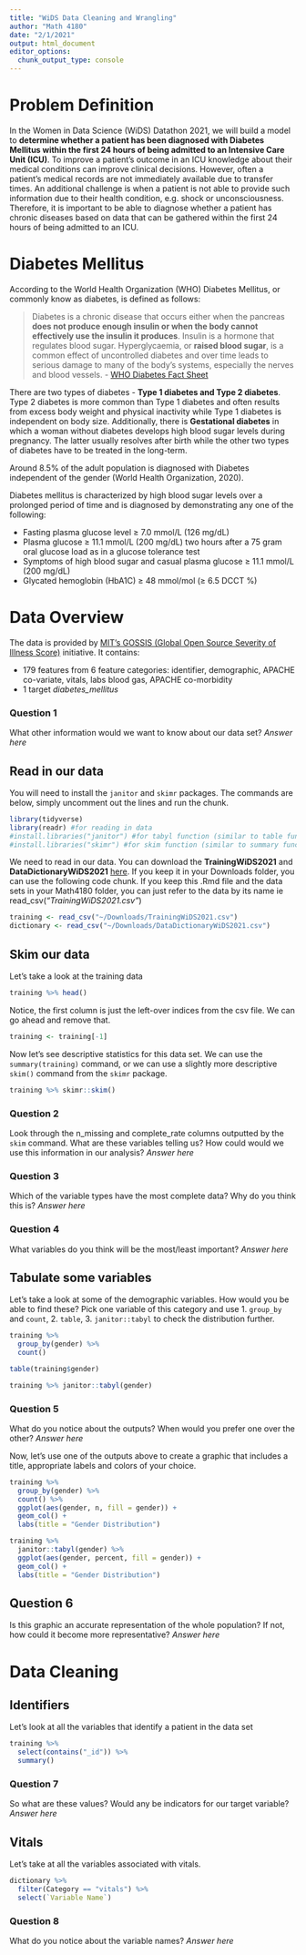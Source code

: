 ```yaml
---
title: "WiDS Data Cleaning and Wrangling"
author: "Math 4180"
date: "2/1/2021"
output: html_document
editor_options: 
  chunk_output_type: console
---
```

# Problem Definition 

In the Women in Data Science (WiDS) Datathon 2021, we will build a model to **determine whether a patient has been diagnosed with Diabetes Mellitus within the first 24 hours of being admitted to an Intensive Care Unit (ICU)**. To improve a patient's outcome in an ICU knowledge about their medical conditions can improve clinical decisions. However, often a patient's medical records are not immediately available due to transfer times. An additional challenge is when a patient is not able to provide such information due to their health condition, e.g. shock or unconsciousness. Therefore, it is important to be able to diagnose whether a patient has chronic diseases based on data that can be gathered within the first 24 hours of being admitted to an ICU.

# Diabetes Mellitus

According to the World Health Organization (WHO) Diabetes Mellitus, or commonly know as diabetes, is defined as follows:

> Diabetes is a chronic disease that occurs either when the pancreas **does not produce enough insulin or when the body cannot effectively use the insulin it produces**. Insulin is a hormone that regulates blood sugar. Hyperglycaemia, or **raised blood sugar**, is a common effect of uncontrolled diabetes and over time leads to serious damage to many of the body's systems, especially the nerves and blood vessels. - [WHO Diabetes Fact Sheet](https://www.who.int/news-room/fact-sheets/detail/diabetes)

There are two types of diabetes - **Type 1 diabetes and Type 2 diabetes**. Type 2 diabetes is more common than Type 1 diabetes and often results from excess body weight and physical inactivity while Type 1 diabetes is independent on body size. Additionally, there is **Gestational diabetes** in which a woman without diabetes develops high blood sugar levels during pregnancy. The latter usually resolves after birth while the other two types of diabetes have to be treated in the long-term.

Around 8.5% of the adult population is diagnosed with Diabetes independent of the gender (World Health Organization, 2020).

Diabetes mellitus is characterized by high blood sugar levels over a prolonged period of time and is diagnosed by demonstrating any one of the following:

- Fasting plasma glucose level ≥ 7.0 mmol/L (126 mg/dL)
- Plasma glucose ≥ 11.1 mmol/L (200 mg/dL) two hours after a 75 gram oral glucose load as in a glucose tolerance test
- Symptoms of high blood sugar and casual plasma glucose ≥ 11.1 mmol/L (200 mg/dL)
- Glycated hemoglobin (HbA1C) ≥ 48 mmol/mol (≥ 6.5 DCCT %)

# Data Overview
The data is provided by [MIT's GOSSIS (Global Open Source Severity of Illness Score)](https://gossis.mit.edu/) initiative. It contains:

- 179 features from 6 feature categories: identifier, demographic, APACHE co-variate, vitals, labs blood gas, APACHE co-morbidity
- 1 target *diabetes_mellitus*


### Question 1
What other information would we want to know about our data set?
*Answer here*

## Read in our data

You will need to install the `janitor` and `skimr` packages. The commands are below, simply uncomment out the lines and run the chunk.
```r
library(tidyverse)
library(readr) #for reading in data
#install.libraries("janitor") #for tabyl function (similar to table function)
#install.libraries("skimr") #for skim function (similar to summary function)
```


We need to read in our data. You can download the **TrainingWiDS2021** and **DataDictionaryWiDS2021** [here](https://www.kaggle.com/c/widsdatathon2021/data). If you keep it in your Downloads folder, you can use the following code chunk. If you keep this .Rmd file and the data sets in your Math4180 folder, you can just refer to the data by its name ie read_csv(*"TrainingWiDS2021.csv"*)

```r
training <- read_csv("~/Downloads/TrainingWiDS2021.csv")
dictionary <- read_csv("~/Downloads/DataDictionaryWiDS2021.csv")
```

## Skim our data
Let's take a look at the training data
```r
training %>% head()
```

Notice, the first column is just the left-over indices from the csv file. We can go ahead and remove that.
```r
training <- training[-1]
```

Now let's see descriptive statistics for this data set. We can use the `summary(training)` command, or we can use a slightly more descriptive `skim()` command from the `skimr` package. 
```r
training %>% skimr::skim()
```

### Question 2
Look through the n_missing and complete_rate columns outputted by the `skim` command. What are these variables telling us? How could would we use this information in our analysis? 
*Answer here*

### Question 3
Which of the variable types have the most complete data? Why do you think this is?
*Answer here*

### Question 4
What variables do you think will be the most/least important?
*Answer here*

## Tabulate some variables

Let's take a look at some of the demographic variables. How would you be able to find these? Pick one variable of this category and use 1. `group_by` and `count`, 2. `table`, 3. `janitor::tabyl` to check the distribution further. 

```r
training %>%
  group_by(gender) %>%
  count()

table(training$gender)

training %>% janitor::tabyl(gender)
```

### Question 5
What do you notice about the outputs? When would you prefer one over the other?
*Answer here*

Now, let's use one of the outputs above to create a graphic that includes a title, appropriate labels and colors of your choice. 

```r
training %>%
  group_by(gender) %>%
  count() %>%
  ggplot(aes(gender, n, fill = gender)) +
  geom_col() +
  labs(title = "Gender Distribution")
```

```r
training %>% 
  janitor::tabyl(gender) %>%
  ggplot(aes(gender, percent, fill = gender)) +
  geom_col() +
  labs(title = "Gender Distribution")
```

## Question 6
Is this graphic an accurate representation of the whole population? If not, how could it become more representative?
*Answer here*

# Data Cleaning

## Identifiers

Let's look at all the variables that identify a patient in the data set

```r
training %>%
  select(contains("_id")) %>%
  summary()
```

### Question 7
So what are these values? Would any be indicators for our target variable?
*Answer here*

## Vitals

Let's take at all the variables associated with vitals. 
```r
dictionary %>%
  filter(Category == "vitals") %>%
  select(`Variable Name`)
```

### Question 8 
What do you notice about the variable names? 
*Answer here*


